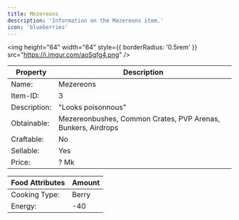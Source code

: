 ```yaml
---
title: Mezereons
description: 'Information on the Mezereons item.'
icon: 'blueberries'
---
```


<img
height="64"
width="64"
  style={{ borderRadius: '0.5rem' }}
  src="https://i.imgur.com/aoSgfg4.png"
/>

| Property | Description |
| -------- | ----------- |
| Name: | Mezereons |
| Item-ID: | 3 |
| Description: | "Looks poisonnous" |
| Obtainable: | Mezereonbushes, Common Crates, PVP Arenas, Bunkers, Airdrops |
| Craftable: | No |
| Sellable: | Yes |
| Price: | ? Mk |

| Food Attributes | Amount |
| --------------- | ------ |
| Cooking Type: | Berry |
| Energy: | -40 |